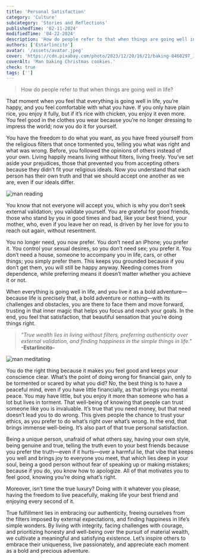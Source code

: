 ```yaml
---
title: 'Personal Satisfaction'
category: 'Culture'
subcategory: 'Stories and Reflections'
publishedTime: '02-11-2024'
modifiedTime: '04-22-2024'
description: 'How do people refer to that when things are going well in life?'
authors: ['Estarlincito']
avatar: '/assets/avatar.jpeg'
cover: 'https://cdn.pixabay.com/photo/2023/12/20/16/21/baking-8460297_1280.png'
coverAlt: 'Man baking Christmas cookies.'
check: true
tags: ['']
---
```


<Introduction>

> How do people refer to that when things are going well in life?

</Introduction>

<Contents>

That moment when you feel that everything is going well in life, you’re happy, and you feel comfortable with what you have. If you only have plain rice, you enjoy it fully, but if it’s rice with chicken, you enjoy it even more. You feel good in the clothes you wear because you’re no longer dressing to impress the world; now you do it for yourself.

You have the freedom to do what you want, as you have freed yourself from the religious filters that once tormented you, telling you what was right and what was wrong. Before, you followed the opinions of others instead of your own. Living happily means living without filters, living freely. You’ve set aside your prejudices, those that prevented you from accepting others because they didn’t fit your religious ideals. Now you understand that each person has their own truth and that we should accept one another as we are, even if our ideals differ.

<Image
  alt='man reading'
  src='https://cdn.pixabay.com/photo/2024/04/09/12/01/man-8685735_1280.png'
/>

You know that not everyone will accept you, which is why you don’t seek external validation; you validate yourself. You are grateful for good friends, those who stand by you in good times and bad, like your best friend, your mother, who, even if you leave her on read, is driven by her love for you to reach out again, without resentment.

You no longer need, you now prefer. You don’t need an iPhone; you prefer it. You control your sexual desires, so you don’t need sex; you prefer it. You don’t need a house, someone to accompany you in life, cars, or other things; you simply prefer them. This keeps you grounded because if you don’t get them, you will still be happy anyway. Needing comes from dependence, while preferring means it doesn’t matter whether you achieve it or not.

When everything is going well in life, and you live it as a bold adventure—because life is precisely that, a bold adventure or nothing—with its challenges and obstacles, you are there to face them and move forward, trusting in that inner magic that helps you focus and reach your goals. In the end, you feel that satisfaction, that beautiful sensation that you’re doing things right.

> _&quot;True wealth lies in living without filters, preferring authenticity over external validation, and finding happiness in the simple things in life.&quot;_<br/>**-Estarlincito-**

<Image
  alt='man meditating'
  src='https://cdn.pixabay.com/photo/2023/11/15/08/20/meditation-8389494_1280.jpg'
/>

You do the right thing because it makes you feel good and keeps your conscience clear. What’s the point of doing wrong for financial gain, only to be tormented or scared by what you did? No, the best thing is to have a peaceful mind, even if you have little financially, as that brings you mental peace. You may have little, but you enjoy it more than someone who has a lot but lives in torment. That well-being of knowing that people can trust someone like you is invaluable. It’s true that you need money, but that need doesn’t lead you to do wrong. This gives people the chance to trust your ethics, as you prefer to do what’s right over what’s wrong. In the end, that brings immense well-being. It’s also part of that true personal satisfaction.

Being a unique person, unafraid of what others say, having your own style, being genuine and true, telling the truth even to your best friends because you prefer the truth—even if it hurts—over a harmful lie, that vibe that keeps you well and brings joy to everyone you meet, that which lies deep in your soul, being a good person without fear of speaking up or making mistakes; because if you do, you know how to apologize. All of that motivates you to feel good, knowing you’re doing what’s right.

Moreover, isn’t time the true luxury? Doing with it whatever you please, having the freedom to live peacefully, making life your best friend and enjoying every second of it.

True fulfillment lies in embracing our authenticity, freeing ourselves from the filters imposed by external expectations, and finding happiness in life’s simple wonders. By living with integrity, facing challenges with courage, and prioritizing honesty and well-being over the pursuit of material wealth, we cultivate a meaningful and satisfying existence. Let’s inspire others to embrace their uniqueness, live passionately, and appreciate each moment as a bold and precious adventure.

</Contents>
